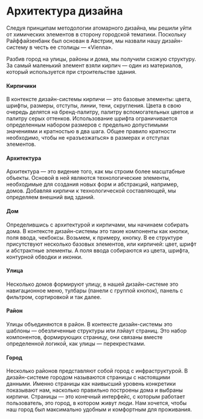 # Архитектура дизайна

Следуя принципам методологии атомарного дизайна, мы решили уйти от химических элементов в сторону городской тематики. Поскольку Райффайзенбанк был основан в Австрии, мы назвали нашу дизайн-систему в честь ее столицы — «Vienna».

Разбив город на улицы, районы и дома, мы получили схожую структуру. За самый маленький элемент взяли кирпич — один из материалов, который используется при строительстве здания.

#### Кирпичики

В контексте дизайн-системы кирпичи — это базовые элементы: цвета, шрифты, размеры, отступы, линии, тени, скругления. Цвета в свою очередь делятся на бренд-палитру, палитру вспомогательных цветов и палитру серых оттенков. Использование шрифта ограничивается определенным набором размеров с предельно допустимыми значениями и кратностью в два шага. Общее правило кратности необходимо, чтобы не «разъезжаться» в размерах и отступах элементов.

#### Архитектура

Архитектура — это видение того, как мы строим более масштабные объекты. Основой в ней являются технологические элементы, необходимые для создания новых форм и абстракций, например, домов. Добавляя кирпичи к технологической составляющей, мы определяем внешний вид зданий.

#### Дом

Определившись с архитектурой и кирпичами, мы начинаем собирать дома. В контексте дизайн-системы это такие компоненты как кнопки, поля ввода, чекбоксы. Возьмем, к примеру, кнопку. В ее структуре присутствуют несколько базовых элементов, или кирпичей: цвет, шрифт и абстрактные элементы. А поля ввода собираются из цвета, шрифта, контурной обводки и иконки.

#### Улица

Несколько домов формируют улицу, в нашей дизайн-системе это навигационное меню, тулбары (панели с группой кнопок), панель с фильтром, сортировкой и так далее.

#### Район

Улицы объединяются в район. В контексте дизайн-системы это шаблоны — обезличенные структуры или лэйаут страниц. Это набор компонентов, формирующих страницу, они связаны вместе определенной логикой, как улицы — перекрестками.

#### Город

Несколько районов представляют собой город с инфраструктурой. В дизайн-системе городом называются страницы с настоящими данными. Именно страницы как наивысший уровень конкретики показывают нам, насколько правильно построены дома и выбраны кирпичи. Страницы — это конечный интерфейс, с которым работает пользователь, это город, в котором живут люди. Нам хочется, чтобы наш город был максимально удобным и комфортным для проживания.

